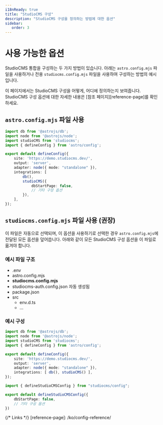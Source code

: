 ```yaml
---
i18nReady: true
title: "StudioCMS 구성"
description: "StudioCMS 구성을 정의하는 방법에 대한 옵션"
sidebar:
   order: 3
---
```



# 사용 가능한 옵션

StudioCMS 통합을 구성하는 두 가지 방법이 있습니다. 아래는 `astro.config.mjs` 파일을 사용하거나 전용 `studiocms.config.mjs` 파일을 사용하여 구성하는 방법의 예시입니다.

<ReadMore>
이 페이지에서는 StudioCMS 구성을 어떻게, 어디에 정의하는지 보여줍니다. StudioCMS 구성 옵션에 대한 자세한 내용은 [참조 페이지][reference-page]를 확인하세요.
</ReadMore>

## `astro.config.mjs` 파일 사용

```ts twoslash title="astro.config.mjs"
import db from '@astrojs/db';
import node from '@astrojs/node';
import studioCMS from 'studiocms';
import { defineConfig } from 'astro/config';

export default defineConfig({
    site: 'https://demo.studiocms.dev/',
    output: 'server',
    adapter: node({ mode: "standalone" }),
    integrations: [
        db(),
        studioCMS({
            dbStartPage: false,
            // 기타 구성 옵션
        }),
    ],
});
```

## `studiocms.config.mjs` 파일 사용 (권장)

이 파일은 자동으로 선택되며, 이 옵션을 사용하기로 선택한 경우 `astro.config.mjs`에 전달된 모든 옵션을 덮어씁니다. 아래와 같이 모든 StudioCMS 구성 옵션을 이 파일로 옮겨야 합니다.

### 예시 파일 구조

<FileTree>

- .env
- astro.config.mjs
- **studiocms.config.mjs**
- studiocms-auth.config.json 자동 생성됨
- package.json
- src
  - env.d.ts
  - ...

</FileTree>

### 예시 구성

```ts twoslash title="astro.config.mjs"
import db from '@astrojs/db';
import node from '@astrojs/node';
import studioCMS from 'studiocms';
import { defineConfig } from 'astro/config';

export default defineConfig({
    site: 'https://demo.studiocms.dev/',
    output: 'server',
    adapter: node({ mode: "standalone" }),
    integrations: [ db(), studioCMS() ],
});
```

```ts twoslash title="studiocms.config.mjs"
import { defineStudioCMSConfig } from "studiocms/config";

export default defineStudioCMSConfig({
    dbStartPage: false,
    // 기타 구성 옵션
})
```

{/* Links */}
[reference-page]: /ko/config-reference/
